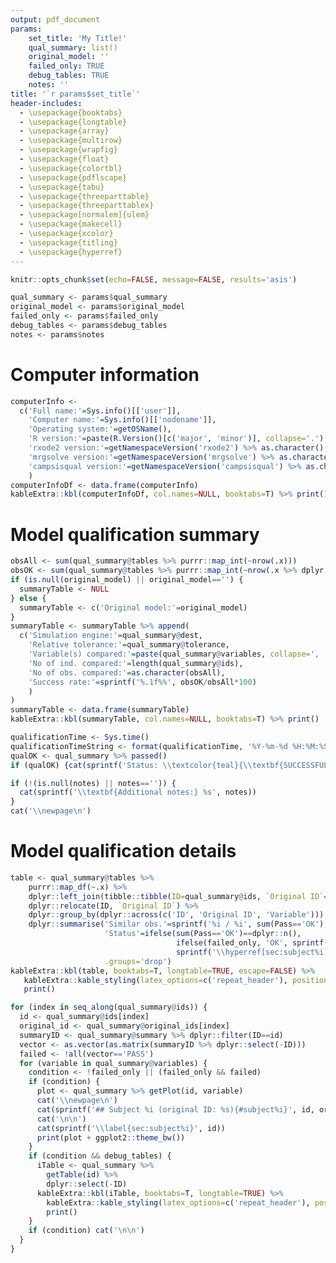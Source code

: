 ```yaml
---
output: pdf_document
params: 
    set_title: 'My Title!'
    qual_summary: list()
    original_model: ''
    failed_only: TRUE
    debug_tables: TRUE
    notes: ''
title: '`r params$set_title`'
header-includes:
  - \usepackage{booktabs}
  - \usepackage{longtable}
  - \usepackage{array}
  - \usepackage{multirow}
  - \usepackage{wrapfig}
  - \usepackage{float}
  - \usepackage{colortbl}
  - \usepackage{pdflscape}
  - \usepackage{tabu}
  - \usepackage{threeparttable}
  - \usepackage{threeparttablex}
  - \usepackage[normalem]{ulem}
  - \usepackage{makecell}
  - \usepackage{xcolor}
  - \usepackage{titling}
  - \usepackage{hyperref}
---
```

```r
knitr::opts_chunk$set(echo=FALSE, message=FALSE, results='asis')
```

```r
qual_summary <- params$qual_summary
original_model <- params$original_model
failed_only <- params$failed_only
debug_tables <- params$debug_tables
notes <- params$notes
```

# Computer information

```r
computerInfo <-
  c('Full name:'=Sys.info()[['user']],
    'Computer name:'=Sys.info()[['nodename']],
    'Operating system:'=getOSName(),
    'R version:'=paste(R.Version()[c('major', 'minor')], collapse='.'),
    'rxode2 version:'=getNamespaceVersion('rxode2') %>% as.character(),
    'mrgsolve version:'=getNamespaceVersion('mrgsolve') %>% as.character(),
    'campsisqual version:'=getNamespaceVersion('campsisqual') %>% as.character()
    )
computerInfoDf <- data.frame(computerInfo)
kableExtra::kbl(computerInfoDf, col.names=NULL, booktabs=T) %>% print()
```

# Model qualification summary

```r
obsAll <- sum(qual_summary@tables %>% purrr::map_int(~nrow(.x)))
obsOK <- sum(qual_summary@tables %>% purrr::map_int(~nrow(.x %>% dplyr::filter(Pass=='OK'))))
if (is.null(original_model) || original_model=='') {
  summaryTable <- NULL
} else {
  summaryTable <- c('Original model:'=original_model)
}
summaryTable <- summaryTable %>% append(
  c('Simulation engine:'=qual_summary@dest,
    'Relative tolerance:'=qual_summary@tolerance,
    'Variable(s) compared:'=paste(qual_summary@variables, collapse=', '),
    'No of ind. compared:'=length(qual_summary@ids),
    'No of obs. compared:'=as.character(obsAll),
    'Success rate:'=sprintf('%.1f%%', obsOK/obsAll*100)
    )
)
summaryTable <- data.frame(summaryTable)
kableExtra::kbl(summaryTable, col.names=NULL, booktabs=T) %>% print()
```
\vspace{8pt}

```r
qualificationTime <- Sys.time()
qualificationTimeString <- format(qualificationTime, '%Y-%m-%d %H:%M:%S')
qualOK <- qual_summary %>% passed()
if (qualOK) {cat(sprintf('Status: \\textcolor{teal}{\\textbf{SUCCESSFUL}} on %s', qualificationTimeString))} else {cat(sprintf('\\textbf{Status:} \\textcolor{red}{\\textbf{FAIL}} on %s\n', qualificationTimeString))}
```

```r
if (!(is.null(notes) || notes=='')) {
  cat(sprintf('\\textbf{Additional notes:} %s', notes))
}
cat('\\newpage\n')
```

# Model qualification details

```r
table <- qual_summary@tables %>%
    purrr::map_df(~.x) %>%
    dplyr::left_join(tibble::tibble(ID=qual_summary@ids, `Original ID`=qual_summary@original_ids), by='ID') %>%
    dplyr::relocate(ID, `Original ID`) %>%
    dplyr::group_by(dplyr::across(c('ID', 'Original ID', 'Variable'))) %>%
    dplyr::summarise('Similar obs.'=sprintf('%i / %i', sum(Pass=='OK'), dplyr::n()),
                     'Status'=ifelse(sum(Pass=='OK')==dplyr::n(),
                                     ifelse(failed_only, 'OK', sprintf('\\hyperref[sec:subject%i]{OK}', ID)),
                                     sprintf('\\hyperref[sec:subject%i]{NOK}', ID)),
                     .groups='drop')
kableExtra::kbl(table, booktabs=T, longtable=TRUE, escape=FALSE) %>%
   kableExtra::kable_styling(latex_options=c('repeat_header'), position='left') %>%
   print()
```

```r

for (index in seq_along(qual_summary@ids)) {
  id <- qual_summary@ids[index]
  original_id <- qual_summary@original_ids[index]
  summaryID <- qual_summary@summary %>% dplyr::filter(ID==id)
  vector <- as.vector(as.matrix(summaryID %>% dplyr::select(-ID)))
  failed <- !all(vector=='PASS')
  for (variable in qual_summary@variables) {
    condition <- !failed_only || (failed_only && failed)
    if (condition) {
      plot <- qual_summary %>% getPlot(id, variable)
      cat('\\newpage\n')
      cat(sprintf('## Subject %i (original ID: %s){#subject%i}', id, original_id, id))
      cat('\n\n')
      cat(sprintf('\\label{sec:subject%i}', id))
      print(plot + ggplot2::theme_bw())
    }
    if (condition && debug_tables) {
      iTable <- qual_summary %>%
        getTable(id) %>%
        dplyr::select(-ID)
      kableExtra::kbl(iTable, booktabs=T, longtable=TRUE) %>%
        kableExtra::kable_styling(latex_options=c('repeat_header'), position='left') %>%
        print()
    }
    if (condition) cat('\n\n')
  }
}
```

